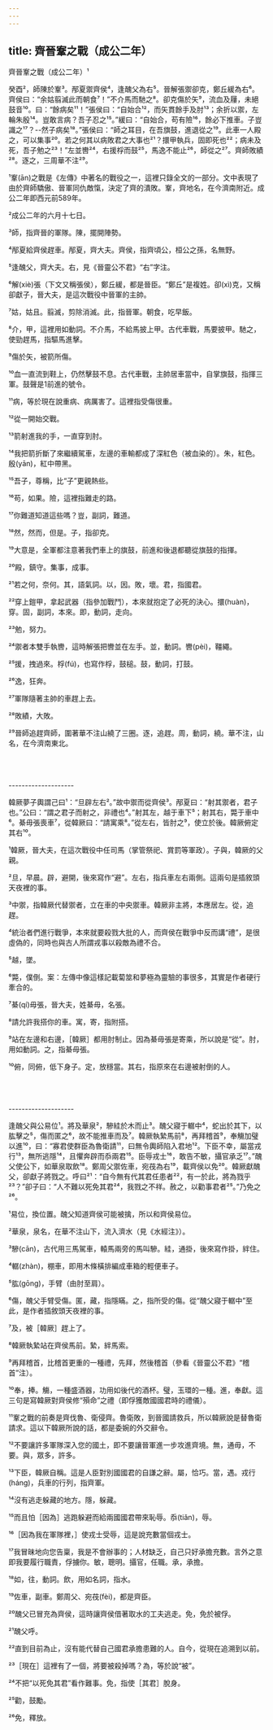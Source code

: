 ```yaml
---
---
---
```

title: 齊晉鞌之戰（成公二年）
---




齊晉鞌之戰（成公二年）¹

癸酉²，師陳於鞌³。邴夏禦齊侯⁴，逢醜父為右⁵。晉解張禦卻克，鄭丘緩為右⁶。齊侯曰：“余姑翦滅此而朝食⁷！”不介馬而馳之⁸。卻克傷於矢⁹，流血及屨，未絕鼓音¹⁰。曰：“餘病矣¹¹！”張侯曰：“自始合¹²，而矢貫餘手及肘¹³；余折以禦，左輪朱殷¹⁴。豈敢言病？吾子忍之¹⁵。”緩曰：“自始合，苟有險¹⁶，餘必下推車。子豈識之¹⁷？--然子病矣¹⁸。”張侯曰：“師之耳目，在吾旗鼓，進退從之¹⁹。此車一人殿之，可以集事²⁰。若之何其以病敗君之大事也²¹？擐甲執兵，固即死也²²；病未及死，吾子勉之²³！”左並轡²⁴，右援桴而鼓²⁵，馬逸不能止²⁶，師從之²⁷。齊師敗績²⁸。逐之，三周華不注²⁹。

¹鞌(ān)之戰是《左傳》中著名的戰役之一，這裡只錄全文的一部分。文中表現了由於齊師驕傲、晉軍同仇敵愾，決定了齊的潰敗。鞌，齊地名，在今濟南附近。成公二年即西元前589年。

²成公二年的六月十七日。

³師，指齊晉的軍隊。陳，擺開陣勢。

⁴邴夏給齊侯趕車。邴夏，齊大夫。齊侯，指齊頃公，桓公之孫，名無野。

⁵逢醜父，齊大夫。右，見《晉靈公不君》“右”字注。

⁶解(xiè)張（下文又稱張侯），鄭丘緩，都是晉臣。“鄭丘”是複姓。卻(xì)克，又稱卻獻子，晉大夫，是這次戰役中晉軍的主帥。

⁷姑，姑且。翦滅，剪除消滅。此，指晉軍。朝食，吃早飯。

⁸介，甲，這裡用如動詞。不介馬，不給馬披上甲。古代車戰，馬要披甲。馳之，使勁趕馬，指驅馬進擊。

⁹傷於矢，被箭所傷。

¹⁰血一直流到鞋上，仍然擊鼓不息。古代車戰，主帥居車當中，自掌旗鼓，指揮三軍。鼓聲是1前進的號令。

¹¹病，等於現在說重病、病厲害了。這裡指受傷很重。

¹²從一開始交戰。

¹³箭射進我的手，一直穿到肘。

¹⁴我把箭折斷了來繼續駕車，左邊的車輸都成了深紅色（被血染的）。朱，紅色。殷(yān)，紅中帶黑。

¹⁵吾子，尊稱，比“子”更親熱些。

¹⁶苟，如果。險，這裡指難走的路。

¹⁷你難道知道這些嗎？豈，副詞，難道。

¹⁸然，然而，但是。子，指卻克。

¹⁹大意是，全軍都注意著我們車上的旗鼓，前進和後退都聽從旗鼓的指揮。

²⁰殿，鎮守。集事，成事。

²¹若之何，奈何。其，語氣詞。以，因。敗，壞。君，指國君。

²²穿上鎧甲，拿起武器（指參加戰鬥），本來就抱定了必死的決心。擐(huàn)，穿。固，副詞，本來。即，動詞，走向。

²³勉，努力。

²⁴禦者本雙手執轡，這時解張把轡並在左手。並，動詞。轡(pèi)，韁繩。

²⁵援，拽過來。桴(fú)，也寫作桴，鼓槌。鼓，動詞，打鼓。

²⁶逸，狂奔。

²⁷軍隊隨著主帥的車趕上去。

²⁸敗績，大敗。

²⁹晉師追趕齊師，圍著華不注山繞了三圈。逐，追趕。周，動詞，繞。華不注，山名，在今濟南東北。



<br/><br/><br/>--------------------

韓厥夢子輿謂己曰¹：“旦辟左右²。”故中禦而從齊侯³。邴夏曰：“射其禦者，君子也。”公曰：“謂之君子而射之，非禮也⁴。”射其左，越于車下⁵；射其右，斃于車中⁶。綦毋張喪車⁷，從韓厥曰：“請寓乘⁸。”從左右，皆肘之⁹，使立於後。韓厥俯定其右¹⁰。

¹韓厥，晉大夫，在這次戰役中任司馬（掌管祭祀、賞罰等軍政）。子與，韓厥的父親。

²旦，早晨。辟，避開，後來寫作“避”。左右，指兵車左右兩側。這兩句是插敘頭天夜裡的事。

³中禦，指韓厥代替禦者，立在車的中央禦車。韓厥非主將，本應居左。從，追趕。

⁴統治者們進行戰爭，本來就要殺戮大批的人，而齊侯在戰爭中反而講“禮”，是很虛偽的，同時也與古人所謂戎事以殺敵為禮不合。

⁵越，墜。

⁶斃，僕倒。案：左傳中像這樣記載蔔筮和夢極為靈驗的事很多，其實是作者硬行牽合的。

⁷綦(qí)毋張，晉大夫，姓綦毋，名張。

⁸請允許我搭你的車。寓，寄，指附搭。

⁹站在左邊和右邊，［韓厥］都用肘制止。因為綦毋張是寄乘，所以說是“從”。肘，用如動詞。之，指綦毋張。

¹⁰俯，同俯，低下身子。定，放穩當。其右，指原來在右邊被射倒的人。



<br/><br/><br/>--------------------

逢醜父與公易位¹。將及華泉²，驂絓於木而止³。醜父寢于轏中⁴，蛇出於其下，以肱擊之⁵，傷而匿之⁶，故不能推車而及⁷。韓厥執縶馬前⁸，再拜稽首⁹，奉觴加璧以進¹⁰，曰：“寡君使群臣為魯衛請¹¹，曰無令輿師陷入君地¹²。下臣不幸，屬當戎行¹³，無所逃隱¹⁴，且懼奔辟而忝兩君¹⁵。臣辱戎士¹⁶，敢告不敏，攝官承乏¹⁷。”醜父使公下，如華泉取飲¹⁸。鄭周父禦佐車，宛茷為右¹⁹，載齊侯以免²⁰。韓厥獻醜父，卻獻子將戮之。呼曰²¹：“自今無有代其君任患者²²，有一於此，將為戮乎²³？”卻子曰：“人不難以死免其君²⁴，我戮之不祥。赦之，以勸事君者²⁵。”乃免之²⁶。

¹易位，換位置。醜父知道齊侯可能被擒，所以和齊侯易位。

²華泉，泉名，在華不注山下，流入濟水（見《水經注》）。

³驂(cān)，古代用三馬駕車，轅馬兩旁的馬叫驂。絓，通掛，後來寫作掛，絆住。

⁴轏(zhàn)，棚車，即用木條橫排編成車箱的輕便車子。

⁵肱(gōng)，手臂（由肘至肩）。

⁶傷，醜父手臂受傷。匿，藏，指隱瞞。之，指所受的傷。從“醜父寢于轏中”至此，是作者插敘頭天夜裡的事。

⁷及，被［韓厥］趕上了。

⁸韓厥執縶站在齊侯馬前。縶，絆馬索。

⁹再拜稽首，比稽首更重的一種禮，先拜，然後稽首（參看《晉靈公不君》“稽首”注）。

¹⁰奉，捧。觴，一種盛酒器，功用如後代的酒杯。璧，玉環的一種。進，奉獻。這三句是寫韓厥對齊侯修“殞命”之禮（即俘獲敵國國君時的禮儀）。

¹¹鞌之戰的前奏是齊伐魯、衛侵齊。魯衛敗，到晉國請救兵，所以韓厥說是替魯衛請求。這以下韓厥所說的話，都是委婉的外交辭令。

¹²不要讓許多軍隊深入您的國土，即不要讓晉軍進一步攻進齊境。無，通毋，不要。與，眾多，許多。

¹³下臣，韓厥自稱。這是人臣對別國國君的自謙之辭。屬，恰巧。當，遇。戎行(háng)，兵車的行列，指齊軍。

¹⁴沒有逃走躲藏的地方。隱，躲藏。

¹⁵而且怕［因為］逃跑躲避而給兩國國君帶來恥辱。忝(tiǎn)，辱。

¹⁶［因為我在軍隊裡，］使戎士受辱，這是說充數當個戎士。

¹⁷我冒昧地向您告稟，我是不會辦事的；人材缺乏，自己只好承擔充數。言外之意即我要履行職責，俘擄你。敏，聰明。攝官，任職。承，承擔。

¹⁸如，往，動詞。飲，用如名詞，指水。

¹⁹佐車，副車。鄭周父、宛茷(fèi)，都是齊臣。

²⁰醜父已冒充為齊侯，這時讓齊侯借著取水的工夫逃走。免，免於被俘。

²¹醜父呼。

²²直到目前為止，沒有能代替自己國君承擔患難的人。自今，從現在追溯到以前。

²³［現在］這裡有了一個，將要被殺掉嗎？為，等於說“被”。

²⁴不把“以死免其君”看作難事。免，指使［其君］脫身。

²⁵勸，鼓勵。

²⁶免，釋放。